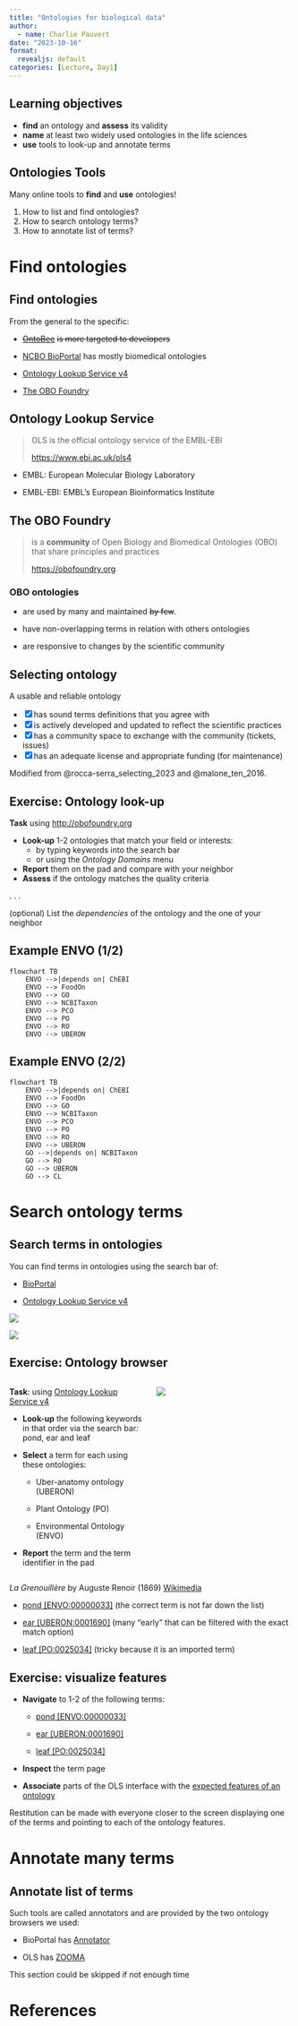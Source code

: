 ```yaml
---
title: "Ontologies for biological data"
author:
  - name: Charlie Pauvert
date: "2023-10-16"
format:
  revealjs: default
categories: [Lecture, Day1]
---
```


## Learning objectives

-   **find** an ontology and **assess** its validity
-   **name** at least two widely used ontologies in the life sciences
-   **use** tools to look-up and annotate terms

<!--# Should we demonstrate how to use the hierarchy feature of OLS? -->

## Ontologies Tools

Many online tools to **find** and **use** ontologies!

1.  How to list and find ontologies?
2.  How to search ontology terms?
3.  How to annotate list of terms?

# Find ontologies

## Find ontologies

From the general to the specific:

-   [~~OntoBee~~](https://ontobee.org) ~~is more targeted to developers~~

-   [NCBO BioPortal](https://bioportal.bioontology.org/) has mostly biomedical ontologies

-   [Ontology Lookup Service v4](https://www.ebi.ac.uk/ols4)

-   [The OBO Foundry](http://obofoundry.org)

## Ontology Lookup Service

> OLS is the official ontology service of the EMBL-EBI
>
> <https://www.ebi.ac.uk/ols4>

-   EMBL: European Molecular Biology Laboratory

-   EMBL-EBI: EMBL's European Bioinformatics Institute

## The OBO Foundry

> is a **community** of Open Biology and Biomedical Ontologies (OBO) that share principles and practices
>
> <https://obofoundry.org>

### OBO ontologies

-   are used by many and maintained ~~by few~~.

-   have non-overlapping terms in relation with others ontologies

-   are responsive to changes by the scientific community

## Selecting ontology

A usable and reliable ontology

::: incremental
-   [x] has sound terms definitions that you agree with
-   [x] is actively developed and updated to reflect the scientific practices
-   [x] has a community space to exchange with the community (tickets, issues)
-   [x] has an adequate license and appropriate funding (for maintenance)
:::

::: aside
Modified from @rocca-serra_selecting_2023 and @malone_ten_2016.
:::

## Exercise: Ontology look-up

**Task** using <http://obofoundry.org>

-   **Look-up** 1-2 ontologies that match your field or interests:
    -   by typing keywords into the search bar
    -   or using the *Ontology Domains* menu
-   **Report** them on the pad and compare with your neighbor
-   **Assess** if the ontology matches the quality criteria

. . .

(optional) List the *dependencies* of the ontology and the one of your neighbor

## Example ENVO (1/2) {visibility="hidden"}

```mermaid
flowchart TB
    ENVO -->|depends on| ChEBI 
    ENVO --> FoodOn 
    ENVO --> GO
    ENVO --> NCBITaxon 
    ENVO --> PCO 
    ENVO --> PO
    ENVO --> RO
    ENVO --> UBERON
```

## Example ENVO (2/2) {visibility="hidden"}

```mermaid
flowchart TB
    ENVO -->|depends on| ChEBI 
    ENVO --> FoodOn 
    ENVO --> GO
    ENVO --> NCBITaxon 
    ENVO --> PCO 
    ENVO --> PO
    ENVO --> RO
    ENVO --> UBERON
    GO -->|depends on| NCBITaxon
    GO --> RO
    GO --> UBERON
    GO --> CL
```

# Search ontology terms

## Search terms in ontologies

You can find terms in ontologies using the search bar of:

-   [BioPortal](https://bioportal.bioontology.org/)

-   [Ontology Lookup Service v4](https://www.ebi.ac.uk/ols4)

::: r-stack
![](images/OntologyLookupService_search.png){.fragment fig-alt="OLS search screenshot" fig-align="center"}

![](images/NCBOBioPortal_search.png){.fragment fig-alt="NCBO BioPortal search screenshot" fig-align="center"}
:::

## Exercise: Ontology browser {.smaller}

::: columns
::: {.column width="50%"}
**Task**: using [Ontology Lookup Service v4](https://www.ebi.ac.uk/ols4)

::: incremental
-   **Look-up** the following keywords in that order via the search bar*:* [pond]{.orange}, [ear]{.orange} and [leaf]{.orange}

-   **Select** a term for each using these ontologies:

    -   Uber-anatomy ontology (UBERON)

    -   Plant Ontology (PO)

    -   Environmental Ontology (ENVO)

-   **Report** the term and the term identifier in the pad
:::
:::

::: {.column width="50%"}
![](images/Auguste_Renoir_-_La_Grenouillere.jpg){.fragment fragment-index="1" fig-alt="painting of a pond la grenouillere by auguste renoir" fig-align="center"}
:::
:::

::: aside
*La Grenouillère* by Auguste Renoir (1869) [Wikimedia](https://commons.wikimedia.org/wiki/File:Auguste_Renoir_-_La_Grenouill%C3%A8re.jpg)
:::

::: notes
-   [pond \[ENVO:00000033\]](https://www.ebi.ac.uk/ols4/ontologies/envo/classes/http%253A%252F%252Fpurl.obolibrary.org%252Fobo%252FENVO_00000033) (the correct term is not far down the list)

-   [ear \[UBERON:0001690\]](https://www.ebi.ac.uk/ols4/ontologies/uberon/classes/http%253A%252F%252Fpurl.obolibrary.org%252Fobo%252FUBERON_0001690) (many "early" that can be filtered with the exact match option)

-   [leaf \[PO:0025034\]](https://www.ebi.ac.uk/ols4/ontologies/po/classes/http%253A%252F%252Fpurl.obolibrary.org%252Fobo%252FPO_0025034) (tricky because it is an imported term)
:::

## Exercise: visualize features

::: incremental
-   **Navigate** to 1-2 of the following terms:

    -   [pond \[ENVO:00000033\]](https://www.ebi.ac.uk/ols4/ontologies/envo/classes/http%253A%252F%252Fpurl.obolibrary.org%252Fobo%252FENVO_00000033)

    -   [ear \[UBERON:0001690\]](https://www.ebi.ac.uk/ols4/ontologies/uberon/classes/http%253A%252F%252Fpurl.obolibrary.org%252Fobo%252FUBERON_0001690)

    -   [leaf \[PO:0025034\]](https://www.ebi.ac.uk/ols4/ontologies/po/classes/http%253A%252F%252Fpurl.obolibrary.org%252Fobo%252FPO_0025034)

-   **Inspect** the term page

-   **Associate** parts of the OLS interface with the [expected features of an ontology](https://clavellab.pages.rwth-aachen.de/workshop-biometadata-01/lectures/a-guide-to-metadata-and-ontologies.html#/ontology-definition)
:::

::: notes
Restitution can be made with everyone closer to the screen displaying one of the terms and pointing to each of the ontology features.
:::

# Annotate many terms

## Annotate list of terms

Such tools are called [annotators]{.orange} and are provided by the two ontology browsers we used:

-   BioPortal has [Annotator](https://bioportal.bioontology.org/annotator)

-   OLS has [ZOOMA](https://www.ebi.ac.uk/spot/zooma/)

::: notes
This section could be skipped if not enough time
:::

# References
